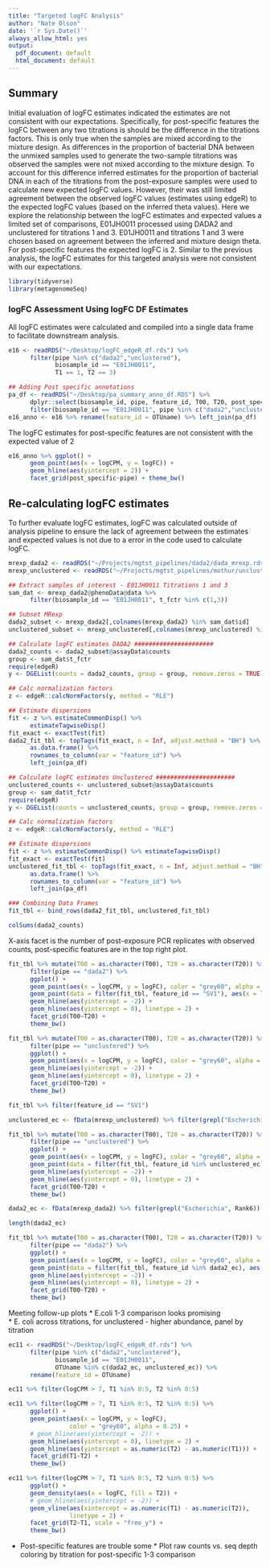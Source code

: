 ```yaml
---
title: "Targeted logFC Analysis"
author: "Nate Olson"
date: '`r Sys.Date()`'
always_allow_html: yes
output:
  pdf_document: default
  html_document: default
---
```



## Summary
Initial evaluation of logFC estimates indicated the estimates are not consistent with our expectations. 
Specifically, for post-specific features the logFC between any two titrations is should be the difference in the titrations factors. 
This is only true when the samples are mixed according to the mixture design. 
As differences in the proportion of bacterial DNA between the unmixed samples used to generate the two-sample titrations was observed the samples were not mixed according to the mixture design. 
To account for this difference inferred estimates for the proportion of bacterial DNA in each of the titrations from the post-exposure samples were used to calculate new expected logFC values. 
However, their was still limited agreement between the observed logFC values (estimates using edgeR) to the expected logFC values (based on the inferred theta values). 
Here we explore the relationship between the logFC estimates and expected values a limited set of comparisons, E01JH0011 processed using DADA2 and unclustered for titrations 1 and 3. 
E01JH0011 and titrations 1 and 3 were chosen based on agreement between the inferred and mixture design theta. 
For post-specific features the expected logFC is 2. 
Similar to the previous analysis, the logFC estimates for this targeted analysis were not consistent with our expectations. 

```r
library(tidyverse)
library(metagenomeSeq)
```


### logFC Assessment Using logFC DF Estimates  

All logFC estimates were calculated and compiled into a single data frame to facilitate downstream analysis.  

```r
e16 <- readRDS("~/Desktop/logFC_edgeR_df.rds") %>% 
      filter(pipe %in% c("dada2","unclustered"),
             biosample_id == "E01JH0011",
             T1 == 1, T2 == 3)

## Adding Post specific annotations
pa_df <- readRDS("~/Desktop/pa_summary_anno_df.RDS") %>% 
      dplyr::select(biosample_id, pipe, feature_id, T00, T20, post_specific) %>% 
      filter(biosample_id == "E01JH0011", pipe %in% c("dada2","unclustered"))
e16_anno <- e16 %>% rename(feature_id = OTUname) %>% left_join(pa_df)
```

The logFC estimates for post-specific features are not consistent with the expected value of 2
```r
e16_anno %>% ggplot() + 
      geom_point(aes(x = logCPM, y = logFC)) + 
      geom_hline(aes(yintercept = 2)) + 
      facet_grid(post_specific~pipe) + theme_bw()
```


## Re-calculating logFC estimates
To further evaluate logFC estimates, logFC was calculated outside of analysis pipeline to ensure the lack of agreement between the estimates and expected values is not due to a error in the code used to calculate logFC. 

```r
mrexp_dada2 <- readRDS("~/Projects/mgtst_pipelines/dada2/dada_mrexp.rds")
mrexp_unclustered <- readRDS("~/Projects/mgtst_pipelines/mothur/unclustered_mrexp.rds")

## Extract samples of interest - E01JH0011 Titrations 1 and 3
sam_dat <- mrexp_dada2@phenoData@data %>% 
      filter(biosample_id == "E01JH0011", t_fctr %in% c(1,3))

## Subset MRexp
dada2_subset <- mrexp_dada2[,colnames(mrexp_dada2) %in% sam_dat$id]
unclustered_subset <- mrexp_unclustered[,colnames(mrexp_unclustered) %in% sam_dat$id]

## Calculate logFC estimates DADA2 ######################
dada2_counts <- dada2_subset@assayData$counts
group <- sam_dat$t_fctr
require(edgeR)
y <- DGEList(counts = dada2_counts, group = group, remove.zeros = TRUE)

## Calc normalization factors
z <- edgeR::calcNormFactors(y, method = "RLE")

## Estimate dispersions
fit <- z %>% estimateCommonDisp() %>% 
      estimateTagwiseDisp()
fit_exact <- exactTest(fit)
dada2_fit_tbl <- topTags(fit_exact, n = Inf, adjust.method = "BH") %>% 
      as.data.frame() %>% 
      rownames_to_column(var = "feature_id") %>%
      left_join(pa_df)

## Calculate logFC estimates Unclustered ######################
unclustered_counts <- unclustered_subset@assayData$counts
group <- sam_dat$t_fctr
require(edgeR)
y <- DGEList(counts = unclustered_counts, group = group, remove.zeros = TRUE)

## Calc normalization factors
z <- edgeR::calcNormFactors(y, method = "RLE")

## Estimate dispersions
fit <- z %>% estimateCommonDisp() %>% estimateTagwiseDisp()
fit_exact <- exactTest(fit)
unclustered_fit_tbl <- topTags(fit_exact, n = Inf, adjust.method = "BH") %>% 
      as.data.frame() %>% 
      rownames_to_column(var = "feature_id") %>%
      left_join(pa_df)

### Combining Data Frames
fit_tbl <- bind_rows(dada2_fit_tbl, unclustered_fit_tbl)
```



```r
colSums(dada2_counts)
```


X-axis facet is the number of post-exposure PCR replicates with observed counts, post-specific features are in the top right plot.
```r
fit_tbl %>% mutate(T00 = as.character(T00), T20 = as.character(T20)) %>% 
      filter(pipe == "dada2") %>% 
      ggplot() + 
      geom_point(aes(x = logCPM, y = logFC), color = "grey60", alpha = 0.25) + 
      geom_point(data = filter(fit_tbl, feature_id == "SV1"), aes(x = logCPM, y = logFC), color = "orange") + 
      geom_hline(aes(yintercept = -2)) +
      geom_hline(aes(yintercept = 0), linetype = 2) +
      facet_grid(T00~T20) + 
      theme_bw()
```

```r
fit_tbl %>% mutate(T00 = as.character(T00), T20 = as.character(T20)) %>% 
      filter(pipe == "unclustered") %>% 
      ggplot() + 
      geom_point(aes(x = logCPM, y = logFC), color = "grey60", alpha = 0.25) + 
      geom_hline(aes(yintercept = -2)) + 
      geom_hline(aes(yintercept = 0), linetype = 2) + 
      facet_grid(T00~T20) + 
      theme_bw()
```

```r
fit_tbl %>% filter(feature_id == "SV1")
```

```r
unclustered_ec <- fData(mrexp_unclustered) %>% filter(grepl("Escherichia", Rank6)) %>% .$OTUname
```

```r
fit_tbl %>% mutate(T00 = as.character(T00), T20 = as.character(T20)) %>% 
      filter(pipe == "unclustered") %>% 
      ggplot() + 
      geom_point(aes(x = logCPM, y = logFC), color = "grey60", alpha = 0.25) + 
      geom_point(data = filter(fit_tbl, feature_id %in% unclustered_ec), aes(x = logCPM, y = logFC), color = "orange") + 
      geom_hline(aes(yintercept = -2)) +
      geom_hline(aes(yintercept = 0), linetype = 2) +
      facet_grid(T00~T20) + 
      theme_bw()
```

```r
dada2_ec <- fData(mrexp_dada2) %>% filter(grepl("Escherichia", Rank6)) %>% .$OTUname
```

```r
length(dada2_ec)
```

```r
fit_tbl %>% mutate(T00 = as.character(T00), T20 = as.character(T20)) %>% 
      filter(pipe == "dada2") %>% 
      ggplot() + 
      geom_point(aes(x = logCPM, y = logFC), color = "grey60", alpha = 0.25) + 
      geom_point(data = filter(fit_tbl, feature_id %in% dada2_ec), aes(x = logCPM, y = logFC), color = "orange") + 
      geom_hline(aes(yintercept = -2)) +
      geom_hline(aes(yintercept = 0), linetype = 2) +
      facet_grid(T00~T20) + 
      theme_bw()
```

Meeting follow-up plots
* E.coli 1-3 comparison looks promising  
      * E. coli across titrations, for unclustered - higher abundance, panel by titration  
```r
ec11 <- readRDS("~/Desktop/logFC_edgeR_df.rds") %>% 
      filter(pipe %in% c("dada2","unclustered"),
             biosample_id == "E01JH0011",
             OTUname %in% c(dada2_ec, unclustered_ec)) %>% 
      rename(feature_id = OTUname)
```


```r
ec11 %>% filter(logCPM > 7, T1 %in% 0:5, T2 %in% 0:5)
```

```r
ec11 %>% filter(logCPM > 7, T1 %in% 0:5, T2 %in% 0:5) %>% 
      ggplot() + 
      geom_point(aes(x = logCPM, y = logFC), 
                 color = "grey60", alpha = 0.25) + 
      # geom_hline(aes(yintercept = -2)) +
      geom_hline(aes(yintercept = 0), linetype = 2) +
      geom_hline(aes(yintercept = as.numeric(T2) - as.numeric(T1))) +
      facet_grid(T1~T2) + 
      theme_bw()
```

```r
ec11 %>% filter(logCPM > 7, T1 %in% 0:5, T2 %in% 0:5) %>% 
      ggplot() + 
      geom_density(aes(x = logFC, fill = T2)) + 
      # geom_hline(aes(yintercept = -2)) +
      geom_vline(aes(xintercept = as.numeric(T1) - as.numeric(T2)),
                 linetype = 2) +
      facet_grid(T2~T1, scale = "free_y") + 
      theme_bw()
```


* Post-specific features are trouble some 
      * Plot raw counts vs. seq depth coloring by titration for post-specific 1-3 comparison  

